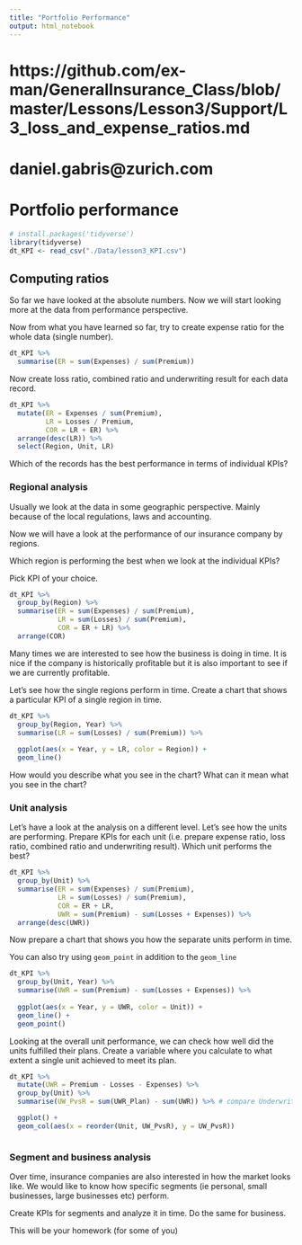 ```yaml
---
title: "Portfolio Performance"
output: html_notebook
---
```


# https://github.com/ex-man/GeneralInsurance_Class/blob/master/Lessons/Lesson3/Support/L3_loss_and_expense_ratios.md
# daniel.gabris@zurich.com

# Portfolio performance

```r
# install.packages('tidyverse')
library(tidyverse)
dt_KPI <- read_csv("./Data/lesson3_KPI.csv")
```



## Computing ratios
So far we have looked at the absolute numbers. Now we will start looking more at the data from performance perspective.

Now from what you have learned so far, try to create expense ratio for the whole data (single number).

```r
dt_KPI %>% 
  summarise(ER = sum(Expenses) / sum(Premium))
```

Now create loss ratio, combined ratio and underwriting result for each data record.

```r
dt_KPI %>% 
  mutate(ER = Expenses / sum(Premium),
         LR = Losses / Premium,
         COR = LR + ER) %>% 
  arrange(desc(LR)) %>% 
  select(Region, Unit, LR)
```

Which of the records has the best performance in terms of individual KPIs?

### Regional analysis
Usually we look at the data in some geographic perspective. Mainly because of the local regulations, laws and accounting.

Now we will have a look at the performance of our insurance company by regions.

Which region is performing the best when we look at the individual KPIs?

Pick KPI of your choice.

```r
dt_KPI %>% 
  group_by(Region) %>% 
  summarise(ER = sum(Expenses) / sum(Premium),
            LR = sum(Losses) / sum(Premium),
            COR = ER + LR) %>% 
  arrange(COR)
```

Many times we are interested to see how the business is doing in time. It is nice if the company is historically profitable but it is also important to see if we are currently profitable.

Let's see how the single regions perform in time. Create a chart that shows a particular KPI of a single region in time.

```r
dt_KPI %>% 
  group_by(Region, Year) %>% 
  summarise(LR = sum(Losses) / sum(Premium)) %>% 
  
  ggplot(aes(x = Year, y = LR, color = Region)) +
  geom_line()

```

How would you describe what you see in the chart? What can it mean what you see in the chart?


### Unit analysis
Let's have a look at the analysis on a different level. Let's see how the units are performing. Prepare KPIs for each unit (i.e. prepare expense ratio, loss ratio, combined ratio and underwriting result). Which unit performs the best?

```r
dt_KPI %>% 
  group_by(Unit) %>% 
  summarise(ER = sum(Expenses) / sum(Premium),
            LR = sum(Losses) / sum(Premium),
            COR = ER + LR,
            UWR = sum(Premium) - sum(Losses + Expenses)) %>% 
  arrange(desc(UWR))
```

Now prepare a chart that shows you how the separate units perform in time.

You can also try using `geom_point` in addition to the `geom_line`

```r
dt_KPI %>% 
  group_by(Unit, Year) %>% 
  summarise(UWR = sum(Premium) - sum(Losses + Expenses)) %>%
  
  ggplot(aes(x = Year, y = UWR, color = Unit)) +
  geom_line() + 
  geom_point()
```

Looking at the overall unit performance, we can check how well did the units fulfilled their plans. Create a variable where you calculate to what extent a single unit achieved to meet its plan.

```r
dt_KPI %>% 
  mutate(UWR = Premium - Losses - Expenses) %>% 
  group_by(Unit) %>% 
  summarise(UW_PvsR = sum(UWR_Plan) - sum(UWR)) %>% # compare Underwriting Result PLAN vs Reality

  ggplot() +
  geom_col(aes(x = reorder(Unit, UW_PvsR), y = UW_PvsR))



```

### Segment and business analysis

Over time, insurance companies are also interested in how the market looks like. We would like to know how specific segments (ie personal, small businesses, large businesses etc) perform.

Create KPIs for segments and analyze it in time. Do the same for business.

This will be your homework (for some of you)
